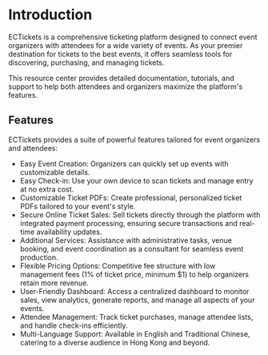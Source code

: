 
# Introduction

ECTickets is a comprehensive ticketing platform designed to connect event organizers with attendees for a wide variety of events. As your premier destination for tickets to the best events, it offers seamless tools for discovering, purchasing, and managing tickets.

This resource center provides detailed documentation, tutorials, and support to help both attendees and organizers maximize the platform's features.

## Features

ECTickets provides a suite of powerful features tailored for event organizers and attendees:

- Easy Event Creation: Organizers can quickly set up events with customizable details.
- Easy Check-in: Use your own device to scan tickets and manage entry at no extra cost.
- Customizable Ticket PDFs: Create professional, personalized ticket PDFs tailored to your event's style.
- Secure Online Ticket Sales: Sell tickets directly through the platform with integrated payment processing, ensuring secure transactions and real-time availability updates.
- Additional Services: Assistance with administrative tasks, venue booking, and event coordination as a consultant for seamless event production.
- Flexible Pricing Options: Competitive fee structure with low management fees (1% of ticket price, minimum $1) to help organizers retain more revenue.
- User-Friendly Dashboard: Access a centralized dashboard to monitor sales, view analytics, generate reports, and manage all aspects of your events.
- Attendee Management: Track ticket purchases, manage attendee lists, and handle check-ins efficiently.
- Multi-Language Support: Available in English and Traditional Chinese, catering to a diverse audience in Hong Kong and beyond.
